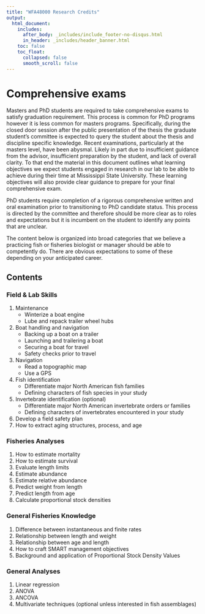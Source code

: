 ```yaml
---
title: "WFA48000 Research Credits"
output: 
  html_document:
    includes:
      after_body: _includes/include_footer-no-disqus.html
      in_header: _includes/header_banner.html 
    toc: false
    toc_float:
      collapsed: false
      smooth_scroll: false
---
```


<!--
library(knitr)
rmarkdown::render_site("exams.Rmd")# build website
rmarkdown::render_site()# build website
-->


# Comprehensive exams

Masters and PhD students are required to take comprehensive exams to 
satisfy graduation requirement. This process is common for PhD programs 
however it is less common for masters programs. Specifically, during the 
closed door session after the public presentation of the thesis the 
graduate student's committee is expected to query the student about the 
thesis and discipline specific knowledge. Recent examinations, 
particularly at the masters level, have been abysmal. Likely in part due 
to insufficient guidance from the advisor, insufficient preparation by 
the student, and lack of overall clarity. To that end the material in 
this document outlines what learning objectives we expect students 
engaged in research in our lab to be able to achieve during their time 
at Mississippi State University. These learning objectives will also 
provide clear guidance to prepare for your final comprehensive exam. 

PhD students require completion of a rigorous comprehensive written and 
oral examination prior to transitioning to PhD candidate status. This 
process is directed by the committee and therefore should be more clear
as to roles and expectations but it is incumbent on the student to identify
any points that are unclear.

The content below is organized into broad categories that we believe a 
practicing fish or fisheries biologist or manager should be able to 
competently do. There are obvious expectations to some of these depending
on your anticipated career. 

## Contents {.tabset}

### Field & Lab Skills 

1. Maintenance
    * Winterize a boat engine
    * Lube and repack trailer wheel hubs
1. Boat handling and navigation
    * Backing up a boat on a trailer
    * Launching and trailering a boat
    * Securing a boat for travel
    * Safety checks prior to travel
1. Navigation
    * Read a topographic map
    * Use a GPS
1. Fish identification
    * Differentiate major North American fish families<!-- add them   -->
    * Defining characters of fish species in your study
1. Invertebrate identification (optional)
    * Differentiate major North American invertebrate orders or families<!-- add them   -->
    * Defining characters of invertebrates encountered in your study
1. Develop a field safety plan
1. How to extract aging structures, process, and age


### Fisheries Analyses 

1. How to estimate mortality
1. How to estimate survival
1. Evaluate length limits
1. Estimate abundance
1. Estimate relative abundance
1. Predict weight from length
1. Predict length from age
1. Calculate proportional stock densities



### General Fisheries Knowledge 
1. Difference between instantaneous and finite rates
1. Relationship between length and weight
1. Relationship between age and length
1. How to craft SMART management objectives
1. Background and application of Proportional Stock Density Values

### General Analyses 

1. Linear regression
1. ANOVA
1. ANCOVA
1. Multivariate techniques (optional unless interested in fish assemblages)

 
    

 
